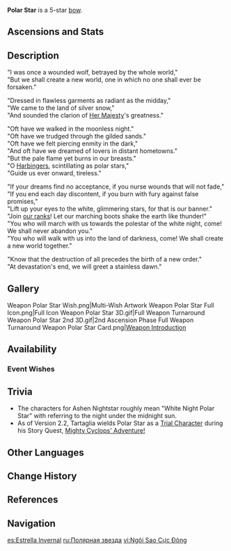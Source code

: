 {{Weapon Infobox
|id             = 15507
|image          = <gallery>
Weapon Polar Star.png|Base
Weapon Polar Star 2nd.png|2nd Ascension
</gallery>-->
|type           = Bow
|releaseDate    = 2021-10-13
|rarity         = 5
|base_atk       = 46
|2nd_stat_type  = CRIT Rate
|2nd_stat       = 7.2%
|obtain         = Weapon Event Wishes
|passive        = Daylight's Augury
|effect         = Elemental Skill and Elemental Burst DMG increased by (var1)%. After a Normal Attack, Charged Attack, Elemental Skill or Elemental Burst hits an opponent, 1 stack of Ashen Nightstar will be gained for 12s. When 1/2/3/4 stacks of Ashen Nightstar are present, ATK is increased by (var2)%. The stack of Ashen Nightstar created by the Normal Attack, Charged Attack, Elemental Skill or Elemental Burst will be counted independently of the others.
|eff_rank1_var1 = 12
|eff_rank2_var1 = 15
|eff_rank3_var1 = 18
|eff_rank4_var1 = 21
|eff_rank5_var1 = 24
|eff_rank1_var2 = 10/20/30/48
|eff_rank2_var2 = 12.5/25/37.5/60
|eff_rank3_var2 = 15/30/45/72
|eff_rank4_var2 = 17.5/35/52.5/84
|eff_rank5_var2 = 20/40/60/96
|eff_att1       = Elemental Skill DMG Bonus
|eff_att2       = Elemental Burst DMG Bonus
|eff_att3       = ATK
}}
{{Description|A pristine bow that is as sharp as the glaciers of the far north.}}
'''Polar Star''' is a 5-star [[bow]].

==Ascensions and Stats==
{{Weapon Ascensions and Stats
|ascendMat1 = Mask of the Wicked Lieutenant
|ascendMat2 = Mask of the Tiger's Bite
|ascendMat3 = Mask of the One-Horned
|ascendMat4 = Mask of the Kijin
|bossMat1   = Concealed Claw
|bossMat2   = Concealed Unguis
|bossMat3   = Concealed Talon
|commonMat1 = Spectral Husk
|commonMat2 = Spectral Heart
|commonMat3 = Spectral Nucleus
}}

==Description==
"I was once a wounded wolf, betrayed by the whole world,"<br />
"But we shall create a new world, one in which no one shall ever be forsaken."

"Dressed in flawless garments as radiant as the midday,"<br />
"We came to the land of silver snow,"<br />
"And sounded the clarion of [[Tsaritsa|Her Majesty]]'s greatness."

"Oft have we walked in the moonless night."<br />
"Oft have we trudged through the gilded sands."<br />
"Oft have we felt piercing enmity in the dark,"<br />
"And oft have we dreamed of lovers in distant hometowns."<br />
"But the pale flame yet burns in our breasts."<br />
"O [[Eleven Fatui Harbingers|Harbingers]], scintillating as polar stars,"<br />
"Guide us ever onward, tireless."

"If your dreams find no acceptance, if you nurse wounds that will not fade,"<br />
"If you end each day discontent, if you burn with fury against false promises,"<br />
"Lift up your eyes to the white, glimmering stars, for that is our banner."<br />
"Join [[Fatui|our ranks]]! Let our marching boots shake the earth like thunder!"<br />
"You who will march with us towards the polestar of the white night, come! We shall never abandon you."<br />
"You who will walk with us into the land of darkness, come! We shall create a new world together."

"Know that the destruction of all precedes the birth of a new order."<br />
"At devastation's end, we will greet a stainless dawn."

==Gallery==
<gallery hideaddbutton="true" captionalign="center">
Weapon Polar Star Wish.png|Multi-Wish Artwork
Weapon Polar Star Full Icon.png|Full Icon
Weapon Polar Star 3D.gif|Full Weapon Turnaround
Weapon Polar Star 2nd 3D.gif|2nd Ascension Phase Full Weapon Turnaround
Weapon Polar Star Card.png|[https://twitter.com/GenshinImpact/status/1446686862051971078 Weapon Introduction]
</gallery>

==Availability==
===Event Wishes===
{{Featured}}

==Trivia==
*The characters for Ashen Nightstar {{Lang|ja=白夜極星}} roughly mean "White Night Polar Star" with {{Lang|mini=1|ja=白夜}} referring to the night under the midnight sun.
*As of Version 2.2, Tartaglia wields Polar Star as a [[Trial Character]] during his Story Quest, [[Mighty Cyclops' Adventure!]]

==Other Languages==
{{Other Languages
|en      = Polar Star
|zhs     = 冬极白星
|zhs_rm  = Dōngjíbáixīng
|zht     = 冬極白星
|zht_rm  = Dōngjíbáixīng
|zh_tl   = Winter Pole's White Star
|ja      = 冬極の白星
|ja_rm   = Toukyoku no Hakusei<ref>YouTube: [https://youtu.be/uw-b54nYqi8 【原神】Ver.2.2「霧の海と謎の秘境」予告番組inTGS2021]</ref>
|ja_tl   = Winter Pole's White Star
|ko      = 극지의 별
|ko_rm   = Geukjiui Byeol
|ko_tl   = Polar Star
|es      = Estrella Invernal
|es_tl   = Wintry Star
|fr      = Étoile polaire
|fr_tl   = {{w|Pole star|Polar Star}}
|ru      = Полярная звезда
|ru_tl   = Polar Star
|th      = Polar Star
|vi      = Ngôi Sao Cực Đông
|vi_tl   = Winter Polar Star
|de      = Polarstern
|de_tl   = Polar Star
|id      = Polar Star
|pt      = Estrela Invernal
|pt_tl   = Wintery Star
}}

==Change History==
{{Change History|2.2}}

==References==
{{Reflist}}

==Navigation==
{{Weapon Navbox|type=Bows}}
[[es:Estrella Invernal]]
[[ru:Полярная звезда]]
[[vi:Ngôi Sao Cực Đông]]